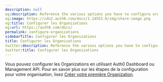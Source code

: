 ```yaml
---
description: null
og:description: Reference the various options you have to configure organizations.
og:image: https://cdn2.auth0.com/docs/1.14553.0/img/share-image.png
og:title: Configurer les Organizations
og:url: https://auth0.com/docs/
permalink: configure-organizations
sidebarTitle: Configurer les Organizations
title: Configurer les Organizations
twitter:description: Reference the various options you have to configure organizations.
twitter:title: Configurer les Organizations
---
```


Vous pouvez configurer les Organizations en utilisant Auth0 Dashboard ou Management API. Pour en savoir plus sur les étapes de la configuration pour votre organisation, lisez [Créer votre première Organization](/organizations/create-first-organization).